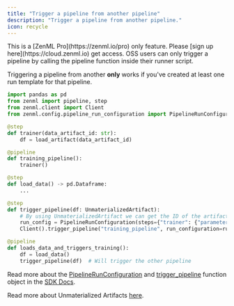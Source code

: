 ```yaml
---
title: "Trigger a pipeline from another pipeline"
description: "Trigger a pipeline from another pipeline."
icon: recycle
---
```


<Info>
    This is a [ZenML Pro](https://zenml.io/pro) only feature. Please [sign up here](https://cloud.zenml.io) get access. OSS users can only trigger a pipeline by calling the pipeline function inside their runner script.
</Info>

Triggering a pipeline from another **only** works if you've created at least one run template for that pipeline.

```py
import pandas as pd
from zenml import pipeline, step
from zenml.client import Client
from zenml.config.pipeline_run_configuration import PipelineRunConfiguration

@step
def trainer(data_artifact_id: str):
    df = load_artifact(data_artifact_id)

@pipeline
def training_pipeline():
    trainer()

@step
def load_data() -> pd.Dataframe:
    ...

@step
def trigger_pipeline(df: UnmaterializedArtifact):
    # By using UnmaterializedArtifact we can get the ID of the artifact
    run_config = PipelineRunConfiguration(steps={"trainer": {"parameters": {"data_artifact_id": df.id}}})
    Client().trigger_pipeline("training_pipeline", run_configuration=run_config)

@pipeline
def loads_data_and_triggers_training():
    df = load_data()
    trigger_pipeline(df)  # Will trigger the other pipeline
```

Read more about the [PipelineRunConfiguration](https://sdkdocs.zenml.io/latest/core%5Fcode%5Fdocs/core-config/#zenml.config.pipeline%5Frun%5Fconfiguration.PipelineRunConfiguration) and [trigger\_pipeline](https://sdkdocs.zenml.io/0.60.0/core%5Fcode%5Fdocs/core-client/#zenml.client.Client) function object in the [SDK Docs](https://sdkdocs.zenml.io/).

Read more about Unmaterialized Artifacts [here](/versions/0.66.0/how-to/handle-data-artifacts/unmaterialized-artifacts).

<CardGroup>
<Card title="Run Pipeline from Python Client" icon="python" href="/versions/0.66.0/how-to/trigger-pipelines/trigger-a-pipeline-from-client" horizontal/> <Card title="Run Pipeline from REST API" icon="code" href="/versions/0.66.0/how-to/trigger-pipelines/trigger-a-pipeline-from-rest-api" horizontal/> </CardGroup>

